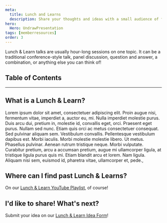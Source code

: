 ```yaml
---
meta:
  title: Lunch and Learns
  description: Share your thoughts and ideas with a small audience of friends!
hero:
  Hero: UndrawPresentation
tags: [memberresources]
order: 3
---
```



<TextContainer showBackToTopLink={false}>

<LeadText>

Lunch &amp; Learn talks are usually hour-long sessions on one topic. It can be a traditional conference-style talk, panel discussion, question and answer, a combination, or anything else you can think of!

</LeadText>

</TextContainer>

## Table of Contents

<TextContainer>

---

## What is a Lunch &amp; Learn?

Lorem ipsum dolor sit amet, consectetuer adipiscing elit. Proin augue nisi, fermentum vitae, imperdiet a, auctor eu, mi. Nulla imperdiet molestie purus. Duis arcu dui, pretium in, molestie id, convallis eget, orci. Praesent eget purus. Nullam sed nunc. Etiam quis orci ac metus consectetuer consequat. Sed pulvinar aliquam sem. Vestibulum convallis. Pellentesque vestibulum dapibus est. Morbi iaculis. Morbi molestie molestie libero. Ut metus. Phasellus pulvinar. Aenean rutrum tristique neque. Morbi vulputate. Curabitur pretium, arcu a accumsan pretium, augue mi ullamcorper ligula, at tristique ligula purus quis mi. Etiam blandit arcu et lorem. Nam ligula. Aliquam nisi sem, euismod id, pharetra vitae, ullamcorper et, pede.,

## Where can I find past Lunch &amp; Learns?

On our [Lunch &amp; Learn YouTube Playlist](https://www.youtube.com/playlist?list=PLh9uT23TA65idCyc_orC85RefgY_-fKsG), of course!

## I'd like to share! What's next?

Submit your idea on our [Lunch &amp; Learn Idea Form](/lunch-and-learn-idea)!

</TextContainer>
